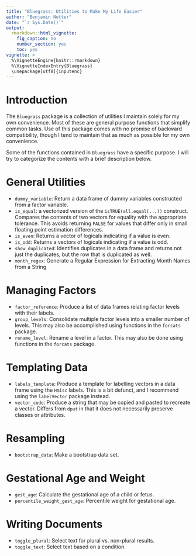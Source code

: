 ```yaml
---
title: "Bluegrass: Utilities to Make My Life Easier"
author: "Benjamin Nutter"
date: "`r Sys.Date()`"
output:
  rmarkdown::html_vignette:
    fig_caption: no
    number_section: yes
    toc: yes
vignette: >
  %\VignetteEngine{knitr::rmarkdown}
  %\VignetteIndexEntry{Bluegrass}
  \usepackage[utf8]{inputenc}
---
```


# Introduction

The `Bluegrass` package is a collection of utilities I maintain solely for my own convenience.  Most of these are general purpose functions that simplify common tasks. Use of this package comes with no promise of backward compatibility, though I tend to maintain that as much as possible for my own convenience.

Some of the functions contained in `Bluegrass` have a specific purpose. I will try to categorize the contents with a brief description below.

# General Utilities

* `dummy_variable`: Return a data frame of dummy variables constructed from a factor variable.
* `is_equal`: a vectorized version of the `isTRUE(all.equal(...))` construct. Compares the contents of two vectors for equality with the appropriate tolerance. This avoids returning `FALSE` for values that differ only in small floating point estimation differences.
* `is_even`: Returns a vector of logicals indicating if a value is even.
* `is_odd`: Returns a vectors of logicals indicating if a value is odd.
* `show_duplicated`: Identifies duplicates in a data frame and returns not just the duplicates, but the row that is duplicated as well.
* `month_regex`: Generate a Regular Expression for Extracting Month Names from a String

# Managing Factors

* `factor_reference`: Produce a list of data frames relating factor levels with their labels.
* `group_levels`: Consolidate multiple factor levels into a smaller number of levels.  This may also be accomplished using functions in the `forcats` package.
* `rename_level`: Rename a level in a factor. This may also be done using functions in the `forcats` package.

# Templating Data 

* `labels_template`: Produce a template for labelling vectors in a data frame using the `Hmisc` labels.  This is a bit defunct, and I recommend using the `labelVector` package instead. 
* `vector_code`: Produce a string that may be copied and pasted to recreate a vector. Differs from `dput` in that it does not necessarily preserve classes or attributes.

# Resampling

* `bootstrap_data`: Make a bootstrap data set.

# Gestational Age and Weight

* `gest_age`: Calculate the gestational age of a child or fetus.
* `percentile_weight_gest_age`: Percentile weight for gestational age.

# Writing Documents

* `toggle_plural`: Select text for plural vs. non-plural results.
* `toggle_text`: Select text based on a condition.